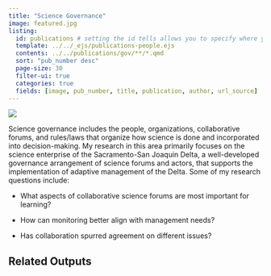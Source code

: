 ```yaml
---
title: "Science Governance"
image: featured.jpg
listing:
  id: publications # setting the id tells allows you to specify where you want it to appear
  template: ../../_ejs/publications-people.ejs
  contents: ../../publications/gov/**/*.qmd
  sort: "pub_number desc"
  page-size: 30
  filter-ui: true
  categories: true
  fields: [image, pub_number, title, publication, author, url_source]
---
```


![](featured.jpg)

Science governance includes the people, organizations, collaborative forums, and rules/laws that organize how science is done and incorporated into decision-making. My research in this area primarily focuses on the science enterprise of the Sacramento-San Joaquin Delta, a well-developed governance arrangement of science forums and actors, that supports the implementation of adaptive management of the Delta. Some of my research questions include:

-   What aspects of collaborative science forums are most important for learning?

-   How can monitoring better align with management needs?

-   Has collaboration spurred agreement on different issues?

## Related Outputs

::: {#publications}
:::
